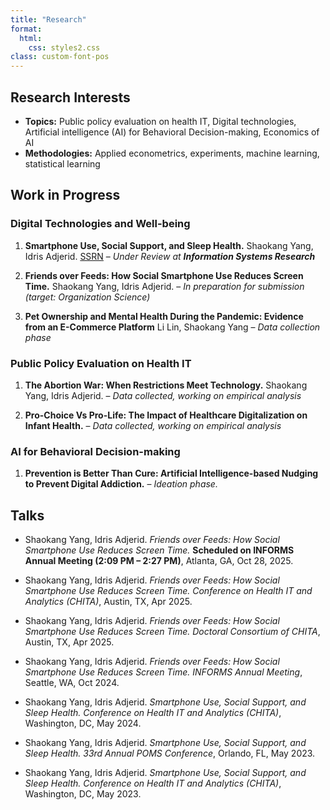 ```yaml
---
title: "Research"
format:
  html:
    css: styles2.css
class: custom-font-pos
---
```


## Research Interests

-   **Topics:** Public policy evaluation on health IT, Digital technologies, Artificial intelligence (AI) for Behavioral Decision-making, Economics of AI
-   **Methodologies:** Applied econometrics, experiments, machine learning, statistical learning

## Work in Progress

### Digital Technologies and Well-being

1.  **Smartphone Use, Social Support, and Sleep Health.** Shaokang Yang, Idris Adjerid. [SSRN](http://dx.doi.org/10.2139/ssrn.5368531) -- *Under Review at **Information Systems Research***

2.  **Friends over Feeds: How Social Smartphone Use Reduces Screen Time.** Shaokang Yang, Idris Adjerid. -- *In preparation for submission (target: Organization Science)*

3.  **Pet Ownership and Mental Health During the Pandemic: Evidence from an E-Commerce Platform** Li Lin, Shaokang Yang -- *Data collection phase*

### Public Policy Evaluation on Health IT

1.  **The Abortion War: When Restrictions Meet Technology.** Shaokang Yang, Idris Adjerid. -- *Data collected, working on empirical analysis*

2.  **Pro-Choice Vs Pro-Life: The Impact of Healthcare Digitalization on Infant Health.** -- *Data collected, working on empirical analysis*

### AI for Behavioral Decision-making

1.  **Prevention is Better Than Cure: Artificial Intelligence-based Nudging to Prevent Digital Addiction.** -- *Ideation phase.*

## Talks

-   Shaokang Yang, Idris Adjerid. *Friends over Feeds: How Social Smartphone Use Reduces Screen Time.* **Scheduled on INFORMS Annual Meeting (2:09 PM – 2:27 PM)**, Atlanta, GA, Oct 28, 2025.

-   Shaokang Yang, Idris Adjerid. *Friends over Feeds: How Social Smartphone Use Reduces Screen Time.* *Conference on Health IT and Analytics (CHITA)*, Austin, TX, Apr 2025.

-   Shaokang Yang, Idris Adjerid. *Friends over Feeds: How Social Smartphone Use Reduces Screen Time.* *Doctoral Consortium of CHITA*, Austin, TX, Apr 2025.

-   Shaokang Yang, Idris Adjerid. *Friends over Feeds: How Social Smartphone Use Reduces Screen Time.* *INFORMS Annual Meeting*, Seattle, WA, Oct 2024.

-   Shaokang Yang, Idris Adjerid. *Smartphone Use, Social Support, and Sleep Health.* *Conference on Health IT and Analytics (CHITA)*, Washington, DC, May 2024.

-   Shaokang Yang, Idris Adjerid. *Smartphone Use, Social Support, and Sleep Health.* *33rd Annual POMS Conference*, Orlando, FL, May 2023.

-   Shaokang Yang, Idris Adjerid. *Smartphone Use, Social Support, and Sleep Health.* *Conference on Health IT and Analytics (CHITA)*, Washington, DC, May 2023.
